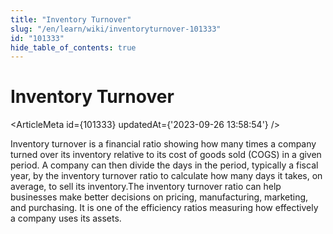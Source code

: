 ```yaml
---
title: "Inventory Turnover"
slug: "/en/learn/wiki/inventoryturnover-101333"
id: "101333"
hide_table_of_contents: true
---
```



# Inventory Turnover

<ArticleMeta id={101333} updatedAt={'2023-09-26 13:58:54'} />
<div className='border-solid border-b border-t-0 my-4 border-[var(--ifm-color-gray-300)]' />

Inventory turnover is a financial ratio showing how many times a company turned over its inventory relative to its cost of goods sold (COGS) in a given period. A company can then divide the days in the period, typically a fiscal year, by the inventory turnover ratio to calculate how many days it takes, on average, to sell its inventory.The inventory turnover ratio can help businesses make better decisions on pricing, manufacturing, marketing, and purchasing. It is one of the efficiency ratios measuring how effectively a company uses its assets.
